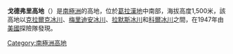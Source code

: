 {{coord|68|44|S|66|23|W|source:GNIS|display=title}}

'''戈德弗里高地'''（{{lang-en|Godfrey Upland}}）是[[南極洲|南極洲]]的高地，位於[[葛拉漢地|葛拉漢地]]中南部，海拔高度1,500米，該高地以[[克拉爾克冰川|克拉爾克冰川]]、[[梅里迪安冰川|梅里迪安冰川]]、[[拉默斯冰川|拉默斯冰川]]和[[科爾冰川|科爾冰川]]之間，在1947年由[[美國|美國]]探險隊發現。

{{DEFAULTSORT:Godfrey Upland}}
[[Category:南極洲高地|Category:南極洲高地]]


{{BowmanCoast-geo-stub}}